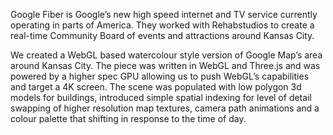 
Google Fiber is Google’s new high speed internet and TV service currently operating in parts of America.
They worked with Rehabstudios to create a real-time Community Board of events and attractions around Kansas City.

We created a WebGL based watercolour style version of Google Map’s area around Kansas City.
The piece was written in WebGL and Three.js and was powered by a higher spec GPU allowing us to push WebGL’s capabilities and target a 4K screen.
The scene was populated with low polygon 3d models for buildings, introduced simple spatial indexing for level of detail swapping of higher resolution map textures, camera path animations and a colour palette that shifting in response to the time of day.
